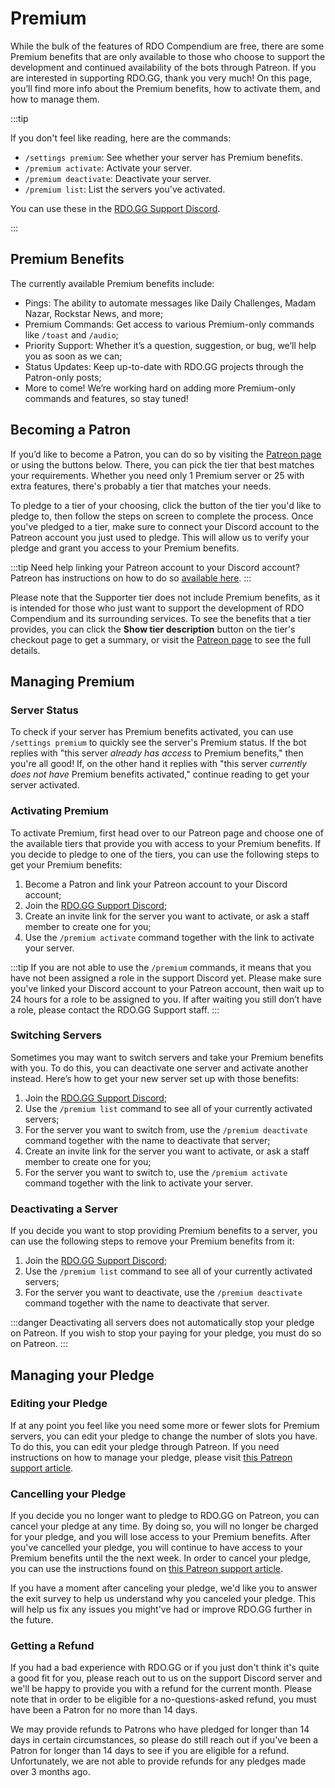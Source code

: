 # Premium


While the bulk of the features of RDO Compendium are free, there are some Premium benefits that are only available to those who choose to support the development and continued availability of the bots through Patreon. If you are interested in supporting RDO.GG, thank you very much! On this page, you’ll find more info about the Premium benefits, how to activate them, and how to manage them.

:::tip

If you don't feel like reading, here are the commands:

- `/settings premium`: See whether your server has Premium benefits.
- `/premium activate`: Activate your server.
- `/premium deactivate`: Deactivate your server.
- `/premium list`: List the servers you've activated.

You can use these in the [RDO.GG Support Discord](https://rdo.gg/discord/).

:::

## Premium Benefits

The currently available Premium benefits include:

- Pings: The ability to automate messages like Daily Challenges, Madam Nazar, Rockstar News, and more;
- Premium Commands: Get access to various Premium-only commands like `/toast` and `/audio`;
- Priority Support: Whether it’s a question, suggestion, or bug, we’ll help you as soon as we can;
- Status Updates: Keep up-to-date with RDO.GG projects through the Patron-only posts;
- More to come! We’re working hard on adding more Premium-only commands and features, so stay tuned!

## Becoming a Patron

If you’d like to become a Patron, you can do so by visiting the [Patreon page](https://rdo.gg/patreon/) or using the buttons below. There, you can pick the tier that best matches your requirements. Whether you need only 1 Premium server or 25 with extra features, there's probably a tier that matches your needs.

<PatreonButtons />

To pledge to a tier of your choosing, click the button of the tier you'd like to pledge to, then follow the steps on screen to complete the process. Once you've pledged to a tier, make sure to connect your Discord account to the Patreon account you just used to pledge. This will allow us to verify your pledge and grant you access to your Premium benefits.

:::tip
Need help linking your Patreon account to your Discord account? Patreon has instructions on how to do so [available here](https://support.patreon.com/hc/en-us/articles/212052266).
:::

Please note that the Supporter tier does not include Premium benefits, as it is intended for those who just want to support the development of RDO Compendium and its surrounding services. To see the benefits that a tier provides, you can click the **Show tier description** button on the tier's checkout page to get a summary, or visit the [Patreon page](https://rdo.gg/patreon/) to see the full details.

## Managing Premium

### Server Status

To check if your server has Premium benefits activated, you can use `/settings premium` to quickly see the server's Premium status. If the bot replies with "this server _already has access_ to Premium benefits," then you're all good! If, on the other hand it replies with "this server _currently does not have_ Premium benefits activated," continue reading to get your server activated.

### Activating Premium

To activate Premium, first head over to our Patreon page and choose one of the available tiers that provide you with access to your Premium benefits. If you decide to pledge to one of the tiers, you can use the following steps to get your Premium benefits:

1. Become a Patron and link your Patreon account to your Discord account;
2. Join the [RDO.GG Support Discord](https://rdo.gg/discord/);
3. Create an invite link for the server you want to activate, or ask a staff member to create one for you;
4. Use the `/premium activate` command together with the link to activate your server.

:::tip
If you are not able to use the `/premium` commands, it means that you have not been assigned a role in the support Discord yet. Please make sure you've linked your Discord account to your Patreon account, then wait up to 24 hours for a role to be assigned to you. If after waiting you still don’t have a role, please contact the RDO.GG Support staff.
:::

### Switching Servers

Sometimes you may want to switch servers and take your Premium benefits with you. To do this, you can deactivate one server and activate another instead. Here’s how to get your new server set up with those benefits:

1. Join the [RDO.GG Support Discord](https://rdo.gg/discord/);
2. Use the `/premium list` command to see all of your currently activated servers;
3. For the server you want to switch from, use the `/premium deactivate` command together with the name to deactivate that server;
4. Create an invite link for the server you want to activate, or ask a staff member to create one for you;
5. For the server you want to switch to, use the `/premium activate` command together with the link to activate your server.

### Deactivating a Server

If you decide you want to stop providing Premium benefits to a server, you can use the following steps to remove your Premium benefits from it:

1. Join the [RDO.GG Support Discord](https://rdo.gg/discord/);
2. Use the `/premium list` command to see all of your currently activated servers;
3. For the server you want to deactivate, use the `/premium deactivate` command together with the name to deactivate that server.

:::danger
Deactivating all servers does not automatically stop your pledge on Patreon. If you wish to stop your paying for your pledge, you must do so on Patreon.
:::

## Managing your Pledge

### Editing your Pledge

If at any point you feel like you need some more or fewer slots for Premium servers, you can edit your pledge to change the number of slots you have. To do this, you can edit your pledge through Patreon. If you need instructions on how to manage your pledge, please visit [this Patreon support article](https://support.patreon.com/hc/en-us/articles/360000126286).

### Cancelling your Pledge

If you decide you no longer want to pledge to RDO.GG on Patreon, you can cancel your pledge at any time. By doing so, you will no longer be charged for your pledge, and you will lose access to your Premium benefits. After you've cancelled your pledge, you will continue to have access to your Premium benefits until the the next week. In order to cancel your pledge, you can use the instructions found on [this Patreon support article](https://support.patreon.com/hc/en-us/articles/360005502572).

If you have a moment after canceling your pledge, we'd like you to answer the exit survey to help us understand why you canceled your pledge. This will help us fix any issues you might've had or improve RDO.GG further in the future.

### Getting a Refund

If you had a bad experience with RDO.GG or if you just don't think it's quite a good fit for you, please reach out to us on the support Discord server and we'll be happy to provide you with a refund for the current month. Please note that in order to be eligible for a no-questions-asked refund, you must have been a Patron for no more than 14 days.

We may provide refunds to Patrons who have pledged for longer than 14 days in certain circumstances, so please do still reach out if you've been a Patron for longer than 14 days to see if you are eligible for a refund. Unfortunately, we are not able to provide refunds for any pledges made over 3 months ago.

